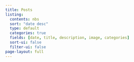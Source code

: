 ```yaml
---
title: Posts
listing:
  contents: nbs
  sort: "date desc"
  type: default
  categories: true
  fields: [date, title, description, image, categories]
  sort-ui: false
  filter-ui: false
page-layout: full
---
```


